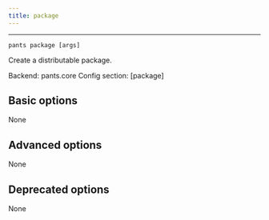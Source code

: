 ```yaml
---
title: package
---
```



---

```
pants package [args]
```

Create a distributable package.

Backend: <span className="color--primary">pants.core</span>
Config section: <span className="color--primary">[package]</span>

<span className={styles.options}>

## Basic options

None

## Advanced options

None

## Deprecated options

None


</span>